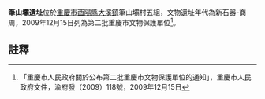 {{msg:重慶市文物保護單位
|名稱 = 筆山壩遺址
|編號 = 3
|圖片 = 
|級別 = 6
|分類 = 
|時代 = 新石器-商周
|地点 = [[酉陽縣|酉陽縣]][[大溪鎮|大溪鎮]]筆山壩村五組
|坐標 = 
|登錄 = 2009年12月15日
}}
'''筆山壩遺址'''位於[[重慶市|重慶市]][[酉陽縣|酉陽縣]][[大溪鎮|大溪鎮]]筆山壩村五組，文物遺址年代為新石器-商周，2009年12月15日列為第二批重慶市文物保護單位<ref>「重慶市人民政府關於公布第二批重慶市文物保護單位的通知」，重慶市人民政府文件，渝府發（2009）118號，2009年12月15日</ref>。
== 註釋 ==
{{reflist}}
{{文物保護單位小作品}}
